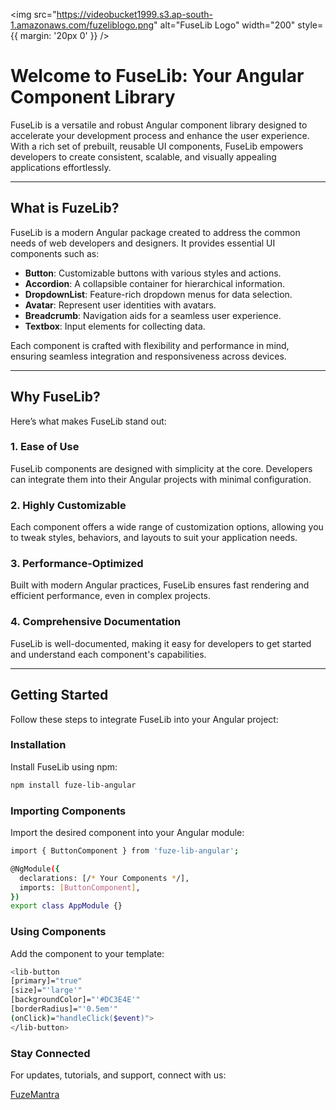
<Meta title="Introduction" />

<img src="https://videobucket1999.s3.ap-south-1.amazonaws.com/fuzeliblogo.png" alt="FuseLib Logo" width="200" style={{ margin: '20px 0' }} />

# Welcome to FuseLib: Your Angular Component Library

FuseLib is a versatile and robust Angular component library designed to accelerate your development process and enhance the user experience. With a rich set of prebuilt, reusable UI components, FuseLib empowers developers to create consistent, scalable, and visually appealing applications effortlessly.

---

## **What is FuzeLib?**

FuseLib is a modern Angular package created to address the common needs of web developers and designers. It provides essential UI components such as:

- **Button**: Customizable buttons with various styles and actions.
- **Accordion**: A collapsible container for hierarchical information.
- **DropdownList**: Feature-rich dropdown menus for data selection.
- **Avatar**: Represent user identities with avatars.
- **Breadcrumb**: Navigation aids for a seamless user experience.
- **Textbox**: Input elements for collecting data.

Each component is crafted with flexibility and performance in mind, ensuring seamless integration and responsiveness across devices.

---

## **Why FuseLib?**

Here’s what makes FuseLib stand out:

### **1. Ease of Use**
FuseLib components are designed with simplicity at the core. Developers can integrate them into their Angular projects with minimal configuration.

### **2. Highly Customizable**
Each component offers a wide range of customization options, allowing you to tweak styles, behaviors, and layouts to suit your application needs.

### **3. Performance-Optimized**
Built with modern Angular practices, FuseLib ensures fast rendering and efficient performance, even in complex projects.

### **4. Comprehensive Documentation**
FuseLib is well-documented, making it easy for developers to get started and understand each component's capabilities.

---

## **Getting Started**

Follow these steps to integrate FuseLib into your Angular project:

### **Installation**
Install FuseLib using npm:
```bash
npm install fuze-lib-angular
```

### **Importing Components**

Import the desired component into your Angular module:

```bash
import { ButtonComponent } from 'fuze-lib-angular';

@NgModule({
  declarations: [/* Your Components */],
  imports: [ButtonComponent],
})
export class AppModule {}

```

### **Using Components**

Add the component to your template:

```bash
<lib-button 
[primary]="true"
[size]="'large'"
[backgroundColor]="'#DC3E4E'"
[borderRadius]="'0.5em'"
(onClick)="handleClick($event)">
</lib-button>

```
### **Stay Connected**

For updates, tutorials, and support, connect with us:

[FuzeMantra](https://www.fuzemantra.com)
